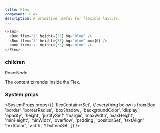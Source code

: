 ```yaml
---
title: Flex
component: Flex
description: A primitive useful for flexible layouts.
---
```


```js live
<Flex>
  <Box flex="1" height={35} bg="blue" />
  <Box flex="1" height={35} bg="blue" mx={6} />
  <Box flex="1" height={35} bg="blue" />
</Flex>
```

### children

<Prop>ReactNode</Prop>

The content to render inside the Flex.

### System props

<SystemProps
  props={[
    'flexContainerSet',
    // everything below is from Box
    'border',
    'borderRadius',
    'boxShadow',
    'backgroundColor',
    'display',
    'opacity',
    'height',
    'justifySelf',
    'margin',
    'maxWidth',
    'maxHeight',
    'minHeight',
    'minWidth',
    'overflow',
    'padding',
    'positionSet',
    'textAlign',
    'textColor',
    'width',
    'flexItemSet',
  ]}
/>
